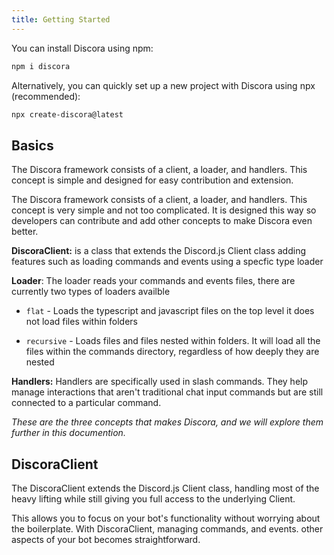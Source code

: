 ```yaml
---
title: Getting Started
---
```




You can install Discora using npm:

```bash
npm i discora
```

Alternatively, you can quickly set up a new project with Discora using npx (recommended):

```bash
npx create-discora@latest
```

## Basics

The Discora framework consists of a client, a loader, and handlers. This concept is simple and designed for easy contribution and extension.

The Discora framework consists of a client, a loader, and handlers. This concept is very simple and not too complicated. It is designed this way so developers can contribute and add other concepts to make Discora even better.

**DiscoraClient:** is a class that extends the Discord.js Client class adding features such as loading commands and events using a specfic type loader

**Loader**: The loader reads your commands and events files, there are currently two types of loaders availble

- `flat` - Loads the typescript and javascript files on the top level it does not load files within folders

- `recursive` - Loads files and files nested within folders. It will load all the files within the commands directory, regardless of how deeply they are nested

**Handlers:** Handlers are specifically used in slash commands. They help manage interactions that aren't traditional chat input commands but are still connected to a particular command.

_These are the three concepts that makes Discora, and we will explore them further in this documention._

## DiscoraClient

The DiscoraClient extends the Discord.js Client class, handling most of the heavy lifting while still giving you full access to the underlying Client.

This allows you to focus on your bot's functionality without worrying about the boilerplate. With DiscoraClient, managing commands, and events. other aspects of your bot becomes straightforward.
